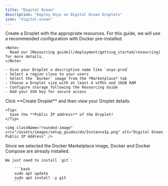 ```yaml
---
title: "Digital Ocean"
description: "Deploy Onyx on Digital Ocean Droplets"
icon: "digital-ocean"
---
```



<Steps>
  <Step title="Create a Droplet">
    Create a Droplet with the appropriate resources. For this guide,
    we will use a recommended configuration with Docker pre-installed.

    <Note>
      Read our [Resourcing guide](/deployment/getting_started/resourcing) for more details.
    </Note>

    - Give your Droplet a descriptive name like `onyx-prod`
    - Select a region close to your users
    - Select the `Docker` image from the *Marketplace* tab
    - Choose a Droplet size with at least 4 vCPUs and 16GB RAM
    - Configure storage following the Resourcing Guide
    - Add your SSH key for secure access
  </Step>

  <Step title="Create the Droplet">
    Click **Create Droplet** and then view your Droplet details.

    <Tip>
      Save the **Public IP address** of the Droplet!
    </Tip>

    <img className="rounded-image" src="/assets/images/setup_guides/do/InstanceIp.png" alt="Digital Ocean Public IP Address" />
  </Step>

  <CustomDomain />

  <Step title="Install Onyx requirements">
    Since we selected the Docker Marketplace image, Docker and Docker Compose are already installed.

    We just need to install `git`:

        ```bash
        sudo apt update
        sudo apt install -y git
        ```
  </Step>

  <InstallOnyx />
</Steps>

<DeploymentNextSteps />
